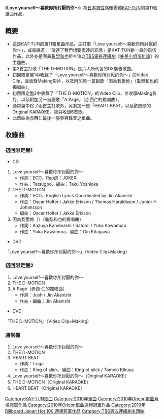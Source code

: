 {{unreferenced|time=2010-01-13T09:17:41+00:00}}
{{Infobox Single
| Name        = Love yourself～喜歡你所討厭的你～
| Cover=Loveyourself.jpg
| Artist      = [[KAT-TUN|KAT-TUN]]
| Released    = 2010年2月10日
| Genre       = [[J-POP|J-POP]]
| Label       = [[J_Storm|J-One Records]]
| Producer    = 
| Certification = *白金（唱片，[[日本唱片協會|日本唱片協會]]）
| Chart position = *週榜第1名（[[Oricon|Oricon]]）
* 2010年2月度月榜第1名（Oricon）
* 2010年上半期排名第4名（Oricon）
| Last single  = [[RESCUE|RESCUE]] <br />（2009年）
| This single  = ''' Love yourself～喜歡你所討厭的你～''' <br />（2010年）
| Next single  = [[Going!|Going!]] <br />（2010年）
}}

《''' Love yourself～喜歡你所討厭的你～'''》為[[日本|日本]][[男性|男性]]偶像團體[[KAT-TUN|KAT-TUN]]的第11張單曲作品。

== 概要 ==
* 這是KAT-TUN的第11張單曲作品，主打歌「Love yourself～喜歡你所討厭的你～」，成員說道：「傳達了我們想要表達的訊息」是KAT-TUN新一章的自信作品。此外亦是團員[[龜梨和也|龜梨和也]]所主演之[[TBS電視|TBS電視]][[電視劇|連續劇]]《[[完美小姐進化論|完美小姐進化論]]》的主題曲。
* 第2首主打歌「THE D-MOTION」是六人所代言的DX廣告歌曲。
* 初回限定盤1中收錄了「Love yourself～喜歡你所討厭的你～」的Video Cilp，並收錄Making影片，以及附加另一首副歌「因為我愛妳」（龜梨和也的獨唱曲）。
* 初回限定盤2中收錄了「THE D-MOTION」的Video Cilp，並收錄Making影片，以及附加另一首副歌「A Page」（赤西仁的獨唱曲）。
* 通常盤中除了兩首主打歌外，另追加一首「HEART BEAT」以及該首歌的Original KARAOKE，總共收錄6首歌。
* 此單曲為赤西仁最後一張參與錄音之單曲。

== 收錄曲 ==
=== 初回限定盤1 ===
* CD
# Love yourself～喜歡你所討厭的你～
#* 作詞：ECO、Rap詞：JOKER
#* 作曲：Tatsugoo、編曲：Taku Yoshioka
# THE D-MOTION
#* 作詞：ECO、English Lyrics Coordinated by Jin Akanishi
#* 作曲：Oscar Holter / Jakke Erixson / Thomas Haraldsson /  Junior H Johansson
#* 編曲：Oscar Holter / Jakke Erixson
# 因為我愛妳（{{lang|ja|愛しているから}}）（龜梨和也的獨唱曲）
#* 作詞：Kazuya Kamenashi / Satomi / Yuka Kawamura
#* 作曲：Yuka Kawamura、編曲：Gin Kitagawa

* DVD
「Love yourself～喜歡你所討厭的你～」（Video Cilp+Making）

=== 初回限定盤2 ===
# Love yourself～喜歡你所討厭的你～
# THE D-MOTION
# A Page（赤西 仁的獨唱曲）
#* 作詞：Josh / Jin Akanishi
#* 作曲・編曲：Jin Akanishi

* DVD
「THE D-MOTION」（Video Cilp+Making）

=== 通常盤 ===
# Love yourself～喜歡你所討厭的你～
# THE D-MOTION
# HEART BEAT
#* 作詞：t-oga
#* 作曲：King of slick、編曲：King of slick / Tomoki Kikuya
# Love yourself～喜歡你所討厭的你～（Original KARAOKE）
# THE D-MOTION（Original KARAOKE）
# HEART BEAT（Original KARAOKE）

{{KAT-TUN}}
{{TBS週五連續劇主題曲2010年代前半部}}
{{Oricon單曲月榜冠軍 (2010年代前期)|2010年2月}}
{{Oricon單曲週榜冠軍 (2010年)|2010年2月22日}}
{{Billboard JAPAN Hot 100 週榜冠軍 (2010年)|2010年2月22日}}

{{DEFAULTSORT:Love yourself Kimi ga Kirai na Kimi ga Suki}}
[[Category:KAT-TUN歌曲|Category:KAT-TUN歌曲]]
[[Category:2010年單曲|Category:2010年單曲]]
[[Category:2010年Oricon單曲月榜冠軍作品|Category:2010年Oricon單曲月榜冠軍作品]]
[[Category:2010年Oricon單曲週榜冠軍作品|Category:2010年Oricon單曲週榜冠軍作品]]
[[Category:2010年_Billboard_Japan_Hot_100_週榜冠軍作品|Category:2010年 Billboard Japan Hot 100 週榜冠軍作品]]
[[Category:TBS週五連續劇主題曲|Category:TBS週五連續劇主題曲]]